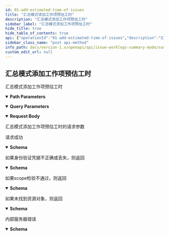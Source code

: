 ```yaml
---
id: 01-add-estimated-time-of-issues
title: "汇总模式添加工作项预估工时"
description: "汇总模式添加工作项预估工时"
sidebar_label: "汇总模式添加工作项预估工时"
hide_title: true
hide_table_of_contents: true
api: {"operationId":"01-add-estimated-time-of-issues","description":"汇总模式添加工作项预估工时","security":[{"oauth2":["write:project:issue-timeEstimated"]}],"parameters":[{"name":"teamID","in":"query","description":"团队ID","required":true,"schema":{"type":"string"}},{"name":"issueID","in":"path","description":"工作项ID","required":true,"schema":{"type":"string"}}],"requestBody":{"description":"汇总模式添加工作项预估工时的请求参数","content":{"application/json":{"schema":{"description":"汇总模式下添加预估工时的请求参数","type":"object","properties":{"hours":{"type":"integer","description":"添加预估工时，单位（小时）"},"startDate":{"type":"string","description":"预估工时开始时间，格式为YYYY-MM-DD"},"endDate":{"type":"string","description":"预估工时结束时间，格式为YYYY-MM-DD"},"owner":{"type":"object","description":"预估工时登记人"},"includeNonWorkingDays":{"type":"boolean","description":"是否包含非工作日"},"timesEstimatedMode":{"type":"string","enum":["total","daily"],"description":"- total: 从开始日期到结束日期的预计总时间\n- daily: 从开始日期到结束日期每天的预计时间\n"}},"example":{"hours":1,"startDate":"2023-01-01","endDate":"2023-01-31","owner":"UWQR89ji","includeNonWorkingDays":true,"timesEstimatedMode":"daily"},"title":"AddTimesEstimatedRequest"}}}},"responses":{"200":{"description":"请求成功","content":{"application/json":{"schema":{"description":"汇总模式下添加预估工时的返回结果","type":"object","properties":{"result":{"type":"string","description":"本次请求结果,SUCCESS|FAIL"},"data":{"type":"object","description":"本次请求返回的数据"},"errorCode":{"type":"string","description":"本次请求错误码"},"errorMsg":{"type":"string","description":"本次请求错误信息"}},"example":[{"result":"SUCCESS","data":{"hours":1,"startDate":"2023-01-01","endDate":"2023-01-31","owner":"UWQR89ji","includeNonWorkingDays":true,"timesEstimatedMode":"daily"}}],"title":"AddTimesEstimatedResponse"}}}},"401":{"description":"如果身份验证凭据不正确或丢失，则返回","content":{"application/json":{"schema":{"description":"Access token 无效","type":"object","properties":{"result":{"type":"string","description":"本次请求结果,SUCCESS|FAIL"},"errorCode":{"type":"string","description":"本次请求错误码"},"errorMsg":{"type":"string","description":"本次请求错误信息"}},"example":{"result":"FAIL","errorCode":"Unauthorized","errorMsg":"Access token is invalid"},"title":"BadResponse401"}}}},"403":{"description":"如果scope检验不通过，则返回","content":{"application/json":{"schema":{"description":"scope 无效","type":"object","properties":{"result":{"type":"string","description":"本次请求结果,SUCCESS|FAIL"},"errorCode":{"type":"string","description":"本次请求错误码"},"errorMsg":{"type":"string","description":"本次请求错误信息"}},"example":{"result":"FAIL","errorCode":"Forbidden","errorMsg":"Scope is invalid"},"title":"BadResponse403"}}}},"404":{"description":"如果未找到资源对象，则返回","content":{"application/json":{"schema":{"description":"未找到对应的资源｜接口不存在","type":"object","properties":{"result":{"type":"string","description":"本次请求结果,SUCCESS|FAIL"},"errorCode":{"type":"string","description":"本次请求错误码"},"errorMsg":{"type":"string","description":"本次请求错误信息"}},"example":{"result":"FAIL","errorCode":"NotFound","errorMsg":"Not Found"},"title":"BadResponse404"}}}},"500":{"description":"内部服务器错误","content":{"application/json":{"schema":{"description":"内部服务错误","type":"object","properties":{"result":{"type":"string","description":"本次请求结果,SUCCESS|FAIL"},"errorCode":{"type":"string","description":"本次请求错误码"},"errorMsg":{"type":"string","description":"本次请求错误信息"}},"example":{"result":"FAIL","errorCode":"Internal Server Error","errorMsg":"Internal Server Error"},"title":"BadResponse500"}}}}},"method":"post","path":"/project/issues/{issueID}/workLog/summary/timesEstimated","servers":[{"url":"https://your-domain/openapi/v1"},{"url":"http://your-domain/openapi/v1"}],"securitySchemes":{"oauth2":{"type":"oauth2","flows":{"authorizationCode":{"authorizationUrl":"https://your-domain/oauth2/authorize","tokenUrl":"https://your-domain/oauth2/token","scopes":{"write:project:issue-timeEstimated":"新增、修改、删除工作项预估工时","write:project:issue-timeSpent":"新增、修改、删除工作项登记工时","read:project:issue-timeSpent":"获取工作项的登记工时信息"}}}}},"jsonRequestBodyExample":{"hours":1,"startDate":"2023-01-01","endDate":"2023-01-31","owner":"UWQR89ji","includeNonWorkingDays":true,"timesEstimatedMode":"daily"},"info":{"title":"Summary mode issue worklog","version":"1.0","description":"此资源代表工作项工时。使用它来获取、创建、更新和删除工作项工时。\n"},"postman":{"name":"汇总模式添加工作项预估工时","description":{"content":"汇总模式添加工作项预估工时","type":"text/plain"},"url":{"path":["project","issues",":issueID","workLog","summary","timesEstimated"],"host":["{{baseUrl}}"],"query":[{"disabled":false,"description":{"content":"(Required) 团队ID","type":"text/plain"},"key":"teamID","value":""}],"variable":[{"disabled":false,"description":{"content":"(Required) 工作项ID","type":"text/plain"},"type":"any","value":"","key":"issueID"}]},"header":[{"key":"Content-Type","value":"application/json"},{"key":"Accept","value":"application/json"}],"method":"POST","body":{"mode":"raw","raw":"\"\"","options":{"raw":{"language":"json"}}},"auth":{"type":"oauth2","oauth2":[]}}}
sidebar_class_name: "post api-method"
info_path: docs/version-1.x/openapi/api/issue-worklogs-summary-mode/summary-mode-issue-worklog
custom_edit_url: null
---
```



## 汇总模式添加工作项预估工时



汇总模式添加工作项预估工时

<details style={{"marginBottom":"1rem"}} data-collapsed={false} open={true}><summary style={{}}><strong>Path Parameters</strong></summary><div><ul><ParamsItem className={"paramsItem"} param={{"name":"issueID","in":"path","description":"工作项ID","required":true,"schema":{"type":"string"}}}></ParamsItem></ul></div></details><details style={{"marginBottom":"1rem"}} data-collapsed={false} open={true}><summary style={{}}><strong>Query Parameters</strong></summary><div><ul><ParamsItem className={"paramsItem"} param={{"name":"teamID","in":"query","description":"团队ID","required":true,"schema":{"type":"string"}}}></ParamsItem></ul></div></details><MimeTabs><TabItem label={"application/json"} value={"application/json-schema"}><details style={{}} data-collapsed={false} open={true}><summary style={{"textAlign":"left"}}><strong>Request Body</strong></summary><div style={{"textAlign":"left","marginLeft":"1rem"}}><div style={{"marginTop":"1rem","marginBottom":"1rem"}}>

汇总模式添加工作项预估工时的请求参数

</div></div><ul style={{"marginLeft":"1rem"}}><SchemaItem collapsible={false} name={"hours"} required={false} schemaName={"integer"} qualifierMessage={undefined} schema={{"type":"integer","description":"添加预估工时，单位（小时）"}}></SchemaItem><SchemaItem collapsible={false} name={"startDate"} required={false} schemaName={"string"} qualifierMessage={undefined} schema={{"type":"string","description":"预估工时开始时间，格式为YYYY-MM-DD"}}></SchemaItem><SchemaItem collapsible={false} name={"endDate"} required={false} schemaName={"string"} qualifierMessage={undefined} schema={{"type":"string","description":"预估工时结束时间，格式为YYYY-MM-DD"}}></SchemaItem><SchemaItem collapsible={false} name={"owner"} required={false} schemaName={"object"} qualifierMessage={undefined} schema={{"type":"object","description":"预估工时登记人"}}></SchemaItem><SchemaItem collapsible={false} name={"includeNonWorkingDays"} required={false} schemaName={"boolean"} qualifierMessage={undefined} schema={{"type":"boolean","description":"是否包含非工作日"}}></SchemaItem><SchemaItem collapsible={false} name={"timesEstimatedMode"} required={false} schemaName={"string"} qualifierMessage={"**Possible values:** [`total`, `daily`]"} schema={{"type":"string","enum":["total","daily"],"description":"- total: 从开始日期到结束日期的预计总时间\n- daily: 从开始日期到结束日期每天的预计时间\n"}}></SchemaItem></ul></details></TabItem></MimeTabs><div><ApiTabs><TabItem label={"200"} value={"200"}><div>

请求成功

</div><div><MimeTabs schemaType={"response"}><TabItem label={"application/json"} value={"application/json"}><SchemaTabs><TabItem label={"Schema"} value={"Schema"}><details style={{}} data-collapsed={false} open={true}><summary style={{"textAlign":"left"}}><strong>Schema</strong></summary><div style={{"textAlign":"left","marginLeft":"1rem"}}></div><ul style={{"marginLeft":"1rem"}}><SchemaItem collapsible={false} name={"result"} required={false} schemaName={"string"} qualifierMessage={undefined} schema={{"type":"string","description":"本次请求结果,SUCCESS|FAIL"}}></SchemaItem><SchemaItem collapsible={false} name={"data"} required={false} schemaName={"object"} qualifierMessage={undefined} schema={{"type":"object","description":"本次请求返回的数据"}}></SchemaItem><SchemaItem collapsible={false} name={"errorCode"} required={false} schemaName={"string"} qualifierMessage={undefined} schema={{"type":"string","description":"本次请求错误码"}}></SchemaItem><SchemaItem collapsible={false} name={"errorMsg"} required={false} schemaName={"string"} qualifierMessage={undefined} schema={{"type":"string","description":"本次请求错误信息"}}></SchemaItem></ul></details></TabItem><TabItem label={"Example (from schema)"} value={"Example (from schema)"}><ResponseSamples responseExample={"[\n  {\n    \"result\": \"SUCCESS\",\n    \"data\": {\n      \"hours\": 1,\n      \"startDate\": \"2023-01-01\",\n      \"endDate\": \"2023-01-31\",\n      \"owner\": \"UWQR89ji\",\n      \"includeNonWorkingDays\": true,\n      \"timesEstimatedMode\": \"daily\"\n    }\n  }\n]"} language={"json"}></ResponseSamples></TabItem></SchemaTabs></TabItem></MimeTabs></div></TabItem><TabItem label={"401"} value={"401"}><div>

如果身份验证凭据不正确或丢失，则返回

</div><div><MimeTabs schemaType={"response"}><TabItem label={"application/json"} value={"application/json"}><SchemaTabs><TabItem label={"Schema"} value={"Schema"}><details style={{}} data-collapsed={false} open={true}><summary style={{"textAlign":"left"}}><strong>Schema</strong></summary><div style={{"textAlign":"left","marginLeft":"1rem"}}></div><ul style={{"marginLeft":"1rem"}}><SchemaItem collapsible={false} name={"result"} required={false} schemaName={"string"} qualifierMessage={undefined} schema={{"type":"string","description":"本次请求结果,SUCCESS|FAIL"}}></SchemaItem><SchemaItem collapsible={false} name={"errorCode"} required={false} schemaName={"string"} qualifierMessage={undefined} schema={{"type":"string","description":"本次请求错误码"}}></SchemaItem><SchemaItem collapsible={false} name={"errorMsg"} required={false} schemaName={"string"} qualifierMessage={undefined} schema={{"type":"string","description":"本次请求错误信息"}}></SchemaItem></ul></details></TabItem><TabItem label={"Example (from schema)"} value={"Example (from schema)"}><ResponseSamples responseExample={"{\n  \"result\": \"FAIL\",\n  \"errorCode\": \"Unauthorized\",\n  \"errorMsg\": \"Access token is invalid\"\n}"} language={"json"}></ResponseSamples></TabItem></SchemaTabs></TabItem></MimeTabs></div></TabItem><TabItem label={"403"} value={"403"}><div>

如果scope检验不通过，则返回

</div><div><MimeTabs schemaType={"response"}><TabItem label={"application/json"} value={"application/json"}><SchemaTabs><TabItem label={"Schema"} value={"Schema"}><details style={{}} data-collapsed={false} open={true}><summary style={{"textAlign":"left"}}><strong>Schema</strong></summary><div style={{"textAlign":"left","marginLeft":"1rem"}}></div><ul style={{"marginLeft":"1rem"}}><SchemaItem collapsible={false} name={"result"} required={false} schemaName={"string"} qualifierMessage={undefined} schema={{"type":"string","description":"本次请求结果,SUCCESS|FAIL"}}></SchemaItem><SchemaItem collapsible={false} name={"errorCode"} required={false} schemaName={"string"} qualifierMessage={undefined} schema={{"type":"string","description":"本次请求错误码"}}></SchemaItem><SchemaItem collapsible={false} name={"errorMsg"} required={false} schemaName={"string"} qualifierMessage={undefined} schema={{"type":"string","description":"本次请求错误信息"}}></SchemaItem></ul></details></TabItem><TabItem label={"Example (from schema)"} value={"Example (from schema)"}><ResponseSamples responseExample={"{\n  \"result\": \"FAIL\",\n  \"errorCode\": \"Forbidden\",\n  \"errorMsg\": \"Scope is invalid\"\n}"} language={"json"}></ResponseSamples></TabItem></SchemaTabs></TabItem></MimeTabs></div></TabItem><TabItem label={"404"} value={"404"}><div>

如果未找到资源对象，则返回

</div><div><MimeTabs schemaType={"response"}><TabItem label={"application/json"} value={"application/json"}><SchemaTabs><TabItem label={"Schema"} value={"Schema"}><details style={{}} data-collapsed={false} open={true}><summary style={{"textAlign":"left"}}><strong>Schema</strong></summary><div style={{"textAlign":"left","marginLeft":"1rem"}}></div><ul style={{"marginLeft":"1rem"}}><SchemaItem collapsible={false} name={"result"} required={false} schemaName={"string"} qualifierMessage={undefined} schema={{"type":"string","description":"本次请求结果,SUCCESS|FAIL"}}></SchemaItem><SchemaItem collapsible={false} name={"errorCode"} required={false} schemaName={"string"} qualifierMessage={undefined} schema={{"type":"string","description":"本次请求错误码"}}></SchemaItem><SchemaItem collapsible={false} name={"errorMsg"} required={false} schemaName={"string"} qualifierMessage={undefined} schema={{"type":"string","description":"本次请求错误信息"}}></SchemaItem></ul></details></TabItem><TabItem label={"Example (from schema)"} value={"Example (from schema)"}><ResponseSamples responseExample={"{\n  \"result\": \"FAIL\",\n  \"errorCode\": \"NotFound\",\n  \"errorMsg\": \"Not Found\"\n}"} language={"json"}></ResponseSamples></TabItem></SchemaTabs></TabItem></MimeTabs></div></TabItem><TabItem label={"500"} value={"500"}><div>

内部服务器错误

</div><div><MimeTabs schemaType={"response"}><TabItem label={"application/json"} value={"application/json"}><SchemaTabs><TabItem label={"Schema"} value={"Schema"}><details style={{}} data-collapsed={false} open={true}><summary style={{"textAlign":"left"}}><strong>Schema</strong></summary><div style={{"textAlign":"left","marginLeft":"1rem"}}></div><ul style={{"marginLeft":"1rem"}}><SchemaItem collapsible={false} name={"result"} required={false} schemaName={"string"} qualifierMessage={undefined} schema={{"type":"string","description":"本次请求结果,SUCCESS|FAIL"}}></SchemaItem><SchemaItem collapsible={false} name={"errorCode"} required={false} schemaName={"string"} qualifierMessage={undefined} schema={{"type":"string","description":"本次请求错误码"}}></SchemaItem><SchemaItem collapsible={false} name={"errorMsg"} required={false} schemaName={"string"} qualifierMessage={undefined} schema={{"type":"string","description":"本次请求错误信息"}}></SchemaItem></ul></details></TabItem><TabItem label={"Example (from schema)"} value={"Example (from schema)"}><ResponseSamples responseExample={"{\n  \"result\": \"FAIL\",\n  \"errorCode\": \"Internal Server Error\",\n  \"errorMsg\": \"Internal Server Error\"\n}"} language={"json"}></ResponseSamples></TabItem></SchemaTabs></TabItem></MimeTabs></div></TabItem></ApiTabs></div>